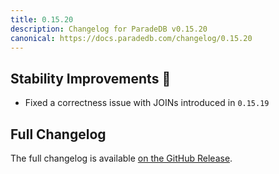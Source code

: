 ```yaml
---
title: 0.15.20
description: Changelog for ParadeDB v0.15.20
canonical: https://docs.paradedb.com/changelog/0.15.20
---
```


## Stability Improvements 💪

- Fixed a correctness issue with JOINs introduced in `0.15.19`

## Full Changelog

The full changelog is available [on the GitHub Release](https://github.com/paradedb/paradedb/releases/tag/v0.15.20).
